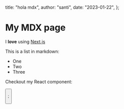 
  title: "hola mdx",
  author: "santi",
  date: "2023-01-22",
};

# My MDX page

I **love** using [Next.js](https://nextjs.org/)

This is a list in markdown:

- One
- Two
- Three

Checkout my React component:

<Button />


;
